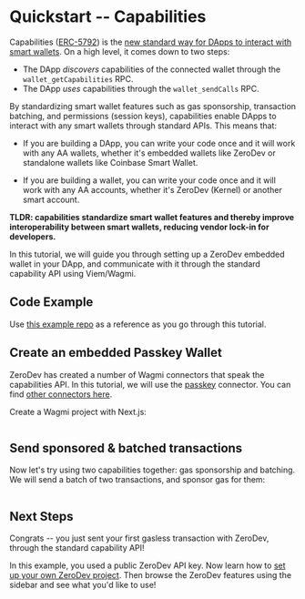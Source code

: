 # Quickstart -- Capabilities

Capabilities ([ERC-5792](https://eips.ethereum.org/EIPS/eip-5792)) is the [new standard way for DApps to interact with smart wallets](/blog/hello-capabilities).  On a high level, it comes down to two steps:

- The DApp *discovers* capabilities of the connected wallet through the `wallet_getCapabilities` RPC.
- The DApp *uses* capabilities through the `wallet_sendCalls` RPC.

By standardizing smart wallet features such as gas sponsorship, transaction batching, and permissions (session keys), capabilities enable DApps to interact with any smart wallets through standard APIs.  This means that:

- If you are building a DApp, you can write your code once and it will work with any AA wallets, whether it's embedded wallets like ZeroDev or standalone wallets like Coinbase Smart Wallet.

- If you are building a wallet, you can write your code once and it will work with any AA accounts, whether it's ZeroDev (Kernel) or another smart account.

**TLDR: capabilities standardize smart wallet features and thereby improve interoperability between smart wallets, reducing vendor lock-in for developers.**

In this tutorial, we will guide you through setting up a ZeroDev embedded wallet in your DApp, and communicate with it through the standard capability API using Viem/Wagmi.

## Code Example

Use [this example repo](/todo) as a reference as you go through this tutorial.

## Create an embedded Passkey Wallet

ZeroDev has created a number of Wagmi connectors that speak the capabilities API.  In this tutorial, we will use the [passkey](/sdk/advanced/passkeys) connector.  You can find [other connectors here](/smart-wallet/creating-wallets).

Create a Wagmi project with Next.js:

```ts
```

## Send sponsored & batched transactions

Now let's try using two capabilities together: gas sponsorship and batching.  We will send a batch of two transactions, and sponsor gas for them:

```ts
```

## Next Steps

Congrats -- you just sent your first gasless transaction with ZeroDev, through the standard capability API!

In this example, you used a public ZeroDev API key.  Now learn how to [set up your own ZeroDev project](/smart-wallet/setting-up-zerodev-projects).  Then browse the ZeroDev features using the sidebar and see what you'd like to use!